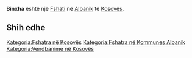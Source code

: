 {{Fshat në Kosovës
 | Emri                = Binxha
 | EmriAlt                = Bica,Bicha,Binca,Bince,Binxha,Binxhe,Binxhë,Binça,Binçë,Biqa,Biqe,Biqë,Biča,Бича
 | Emri (Rasa dhanore) = 
 | Figura              = 
 | Shteti              = Kosovës
 | Komuna              = Albanik
 | Kodi postar         = 
 | Sipërfaqja          = 

 | Popullsia           = 

 | Regj. i popullsisë  = 
 | Dend. e popullsisë  = 
 | Faqja zyrtare       = 
 <!--- Koordinatat ----> 
 | Gjerësia            = 42.67944
 | Gjatësia            = 20.60083
 | Lartësia            = 
}}
'''Binxha''' është një [[Fshati]] në [[Albanik]] të [[Kosovës]].

<!-- == Gjeografia == -->
<!-- == Historia == -->
<!-- == Demografia == -->
== Shih edhe ==
{{Komuna Albanik}}
{{Kosovo-Administrata-Cung}}

[[Kategoria:Fshatra në Kosovës]]
[[Kategoria:Fshatra në Kommunes Albanik]]
[[Kategoria:Vendbanime në Kosovës]]